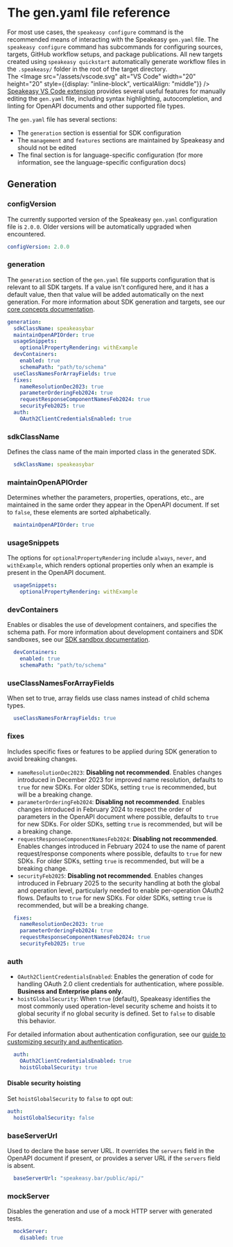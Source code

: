 
# The gen.yaml file reference

<Callout title="Tip" type="info">

For most use cases, the `speakeasy configure` command is the recommended means of interacting with the Speakeasy `gen.yaml` file. The `speakeasy configure` command has subcommands for configuring sources, targets, GitHub workflow setups, and package publications. All new targets created using `speakeasy quickstart` automatically generate workflow files in the `.speakeasy/` folder in the root of the target directory.
<br/>
The <Image src="/assets/vscode.svg" alt="VS Code" width="20" height="20" style={{display: "inline-block", verticalAlign: "middle"}} /> [Speakeasy VS Code extension](https://marketplace.visualstudio.com/items?itemName=Speakeasy.speakeasy-vscode-extension) provides several useful features for manually editing the `gen.yaml` file, including syntax highlighting, autocompletion, and linting for OpenAPI documents and other supported file types.

</Callout>

The `gen.yaml` file has several sections:

- The `generation` section is essential for SDK configuration
- The `management` and `features` sections are maintained by Speakeasy and should not be edited
- The final section is for language-specific configuration (for more information, see the language-specific configuration docs)

## Generation

### configVersion

The currently supported version of the Speakeasy `gen.yaml` configuration file is `2.0.0`. Older versions will be automatically upgraded when encountered.

```yaml
configVersion: 2.0.0
```

### generation

The `generation` section of the `gen.yaml` file supports configuration that is relevant to all SDK targets. If a value isn&apos;t configured here, and it has a default value, then that value will be added automatically on the next generation. For more information about SDK generation and targets, see our [core concepts documentation](/docs/core-concepts#sdk-generation).

```yaml
generation:
  sdkClassName: speakeasybar
  maintainOpenAPIOrder: true
  usageSnippets:
    optionalPropertyRendering: withExample
  devContainers:
    enabled: true
    schemaPath: "path/to/schema"
  useClassNamesForArrayFields: true
  fixes:
    nameResolutionDec2023: true
    parameterOrderingFeb2024: true
    requestResponseComponentNamesFeb2024: true
    securityFeb2025: true
  auth:
    OAuth2ClientCredentialsEnabled: true
```

### sdkClassName

Defines the class name of the main imported class in the generated SDK.

```yaml
  sdkClassName: speakeasybar
```

### maintainOpenAPIOrder

Determines whether the parameters, properties, operations, etc., are maintained in the same order they appear in the OpenAPI document. If set to `false`, these elements are sorted alphabetically.

```yaml
  maintainOpenAPIOrder: true
```

### usageSnippets

The options for `optionalPropertyRendering` include `always`, `never`, and `withExample`, which renders optional properties only when an example is present in the OpenAPI document.

```yaml
  usageSnippets:
    optionalPropertyRendering: withExample
```

### devContainers

Enables or disables the use of development containers, and specifies the schema path. For more information about development containers and SDK sandboxes, see our [SDK sandbox documentation](/docs/manage/sdk-sandbox).

```yaml
  devContainers:
    enabled: true
    schemaPath: "path/to/schema"
```

### useClassNamesForArrayFields

When set to true, array fields use class names instead of child schema types.

```yaml
  useClassNamesForArrayFields: true
```

### fixes

Includes specific fixes or features to be applied during SDK generation to avoid breaking changes.

- `nameResolutionDec2023`: **Disabling not recommended**. Enables changes introduced in December 2023 for improved name resolution, defaults to `true` for new SDKs. For older SDKs, setting `true` is recommended, but will be a breaking change.
- `parameterOrderingFeb2024`: **Disabling not recommended**. Enables changes introduced in February 2024 to respect the order of parameters in the OpenAPI document where possible, defaults to `true` for new SDKs. For older SDKs, setting `true` is recommended, but will be a breaking change.
- `requestResponseComponentNamesFeb2024`: **Disabling not recommended**. Enables changes introduced in February 2024 to use the name of parent request/response components where possible, defaults to `true` for new SDKs. For older SDKs, setting `true` is recommended, but will be a breaking change.
- `securityFeb2025`: **Disabling not recommended**. Enables changes introduced in February 2025 to the security handling at both the global and operation level, particularly needed to enable per-operation OAuth2 flows. Defaults to `true` for new SDKs. For older SDKs, setting `true` is recommended, but will be a breaking change.

```yaml
  fixes:
    nameResolutionDec2023: true
    parameterOrderingFeb2024: true
    requestResponseComponentNamesFeb2024: true
    securityFeb2025: true
```

### auth

- `OAuth2ClientCredentialsEnabled`: Enables the generation of code for handling OAuth 2.0 client credentials for authentication, where possible. **Business and Enterprise plans only**.
- `hoistGlobalSecurity`: When `true` (default), Speakeasy identifies the most commonly used operation-level security scheme and hoists it to global security if no global security is defined. Set to `false` to disable this behavior.

For detailed information about authentication configuration, see our [guide to customizing security and authentication](/docs/customize/authentication/configuration).

```yaml
  auth:
    OAuth2ClientCredentialsEnabled: true
    hoistGlobalSecurity: true
```

#### Disable security hoisting

Set `hoistGlobalSecurity` to `false` to opt out:

```yaml
auth:
  hoistGlobalSecurity: false
```

### baseServerUrl

Used to declare the base server URL. It overrides the `servers` field in the OpenAPI document if present, or provides a server URL if the `servers` field is absent.

```yaml
  baseServerUrl: "speakeasy.bar/public/api/"
```

### mockServer

Disables the generation and use of a mock HTTP server with generated tests.

```yaml
  mockServer:
    disabled: true
```
